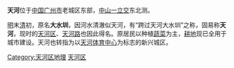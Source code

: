 '''天河'''位于[[中国|中国]][[广州市|广州市]]老城区东部，[[中山一立交|中山一立交]]东北测。

[[明朝|明]]末[[清朝|清]]初，原名'''大水圳'''，因河水清澈似天河，有“跨过天河大水圳”之称，固易称'''天河'''，现时的[[天河区|天河区]]、[[天河路_(广州)|天河路]]也因此得名。原居民以种植[[蔬菜|蔬菜]]为主，[[耕地|耕地]]现已全用于城市建设。天河也转指为以[[天河体育中心|天河体育中心]]为标志的新兴城区。

[[Category:天河区地理|Category:天河区地理]]
[[Category:广州地方|天河区]]


{{GZ-stub}}